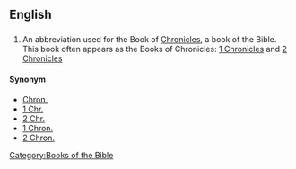 ==English==

==={{abbreviation}}===
{{infl|en|abbreviation}}

# {{biblical}} An abbreviation used for the Book of [[Chronicles]], a book of the Bible. This book often appears as the Books of Chronicles: [[1 Chronicles]] and [[2 Chronicles]] 

====Synonym====
*[[Chron.]]
*[[1 Chr.]]
*[[2 Chr.]]
*[[1 Chron.]]
*[[2 Chron.]]

[[Category:Books of the Bible]]